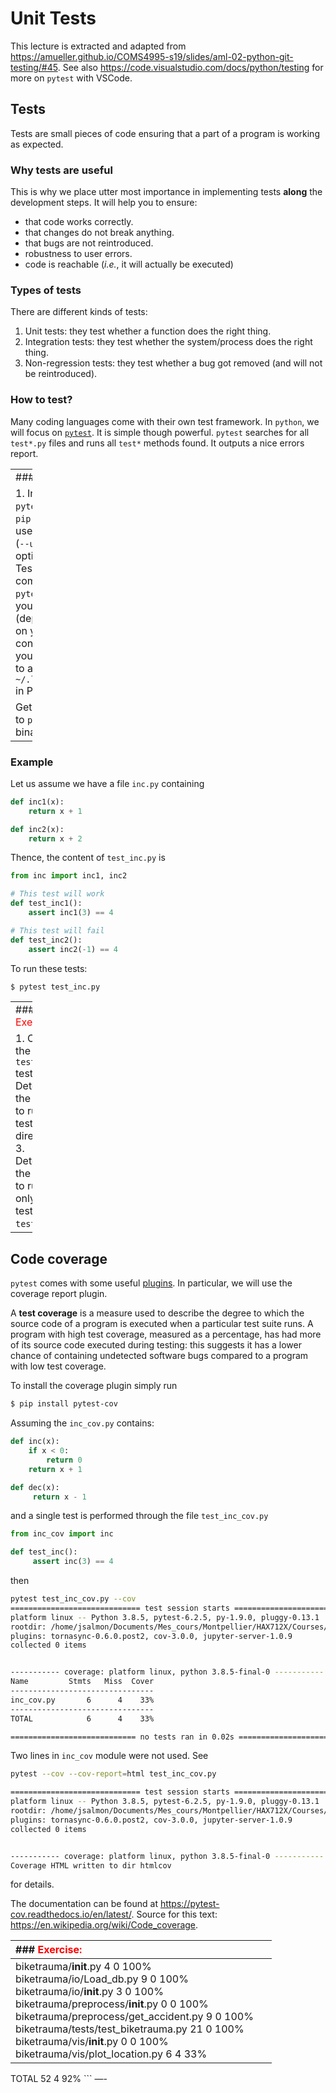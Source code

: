 # Unit Tests

This lecture is extracted and adapted from <https://amueller.github.io/COMS4995-s19/slides/aml-02-python-git-testing/#45>.
See also <https://code.visualstudio.com/docs/python/testing> for more on `pytest` with VSCode.

## Tests

Tests are small pieces of code ensuring that a part of a program is working as expected.

### Why tests are useful

This is why we place utter most importance in implementing tests **along** the development steps.
It will help you to ensure:

- that code works correctly.
- that changes do not break anything.
- that bugs are not reintroduced.
- robustness to user errors.
- code is reachable (*i.e.*, it will actually be executed)

### Types of tests

There are different kinds of tests:

1. Unit tests: they test whether a function does the right thing.
2. Integration tests: they test whether the system/process does the right thing.
3. Non-regression tests: they test whether a bug got removed (and will not be reintroduced).

### How to test?

Many coding languages come with their own test framework.
In `python`, we will focus on [`pytest`](http://doc.pytest.org).
It is simple though powerful.
`pytest` searches for all `test*.py` files and runs all `test*` methods found.
It outputs a nice errors report.

----
### <font color='red'>Exercise</font>

1. Install `pytest` with `pip` using the user scheme (`--user` option)
2. Test if the command `pytest` is in your PATH (depending on your configuration you will have to add `~/.local/bin` in PATH)

Get the path to `pytest` binary
```python
>>> import pytest
>>> pytest.__path__
/path/to/pytest
```
then, in a terminal
```bash
$ export PATH=$PATH:/path/to/pytest
$ pytest --help
```
----

### Example

Let us assume we have a file `inc.py` containing

```python
def inc1(x):
    return x + 1

def inc2(x):
    return x + 2
```

Thence, the content of `test_inc.py` is

```python
from inc import inc1, inc2

# This test will work
def test_inc1():
    assert inc1(3) == 4

# This test will fail
def test_inc2():
    assert inc2(-1) == 4
```

To run these tests:

```bash
$ pytest test_inc.py
```

----
### <font color='red'>Exercise:</font>


1. Correct the `test_inc2` test.
2. Determine the syntax to run any test in a directory.
3. Determine the syntax to run only the test called `test_inc1`.
----

## Code coverage

`pytest` comes with some useful [plugins](https://docs.pytest.org/en/latest/plugins.html). In particular, we will use the coverage report plugin.

A **test coverage** is a measure used to describe the degree to which the source code of a program is executed when a particular test suite runs.
A program with high test coverage, measured as a percentage, has had more of its source code executed during testing: this suggests it has a lower chance of containing undetected software bugs compared to a program with low test coverage.

To install the coverage plugin simply run

```bash
$ pip install pytest-cov
```

Assuming the `inc_cov.py` contains:

```python
def inc(x):
    if x < 0:
        return 0
    return x + 1

def dec(x):
     return x - 1
```

and a single test is performed through the file `test_inc_cov.py`

```python
from inc_cov import inc

def test_inc():
     assert inc(3) == 4
```

then

```bash
pytest test_inc_cov.py --cov
============================= test session starts ==============================
platform linux -- Python 3.8.5, pytest-6.2.5, py-1.9.0, pluggy-0.13.1
rootdir: /home/jsalmon/Documents/Mes_cours/Montpellier/HAX712X/Courses/Test
plugins: tornasync-0.6.0.post2, cov-3.0.0, jupyter-server-1.0.9
collected 0 items


----------- coverage: platform linux, python 3.8.5-final-0 -----------
Name         Stmts   Miss  Cover
--------------------------------
inc_cov.py       6      4    33%
--------------------------------
TOTAL            6      4    33%

============================ no tests ran in 0.02s =============================
```

Two lines in `inc_cov` module were not used. See

```bash
pytest --cov --cov-report=html test_inc_cov.py

============================= test session starts ==============================
platform linux -- Python 3.8.5, pytest-6.2.5, py-1.9.0, pluggy-0.13.1
rootdir: /home/jsalmon/Documents/Mes_cours/Montpellier/HAX712X/Courses/Test
plugins: tornasync-0.6.0.post2, cov-3.0.0, jupyter-server-1.0.9
collected 0 items                                                              


----------- coverage: platform linux, python 3.8.5-final-0 -----------
Coverage HTML written to dir htmlcov


```

for details.

The documentation can be found at <https://pytest-cov.readthedocs.io/en/latest/>. Source for this text: <https://en.wikipedia.org/wiki/Code_coverage>.

----
### <font color='red'>Exercise:</font>

1. Install the `pytest`'s coverage plugin.
2. Load the `biketrauma` package you can download at <https://github.com/HMMA238-2020/biketrauma/>
3. Add some unit tests to `biketrauma` in a new sub-directory `./biketrauma/tests/`:
    - Create a first `test_df()` that test if the Côtes-d'or département has 459 accidents. And a second `test_df_log()` testing that the log of the number of accident in the département 92 is close to `7.651120176`.

    - Create a `test_dl()` function that tests the `md5sum` hash of the downloaded file (a.k.a. `bicycle_db.csv`). You may use the `pooch` package or you can use this piece of code to compute the md5sum:

```python
import hashlib
def md5(fname):
    hash_md5 = hashlib.md5()
    with open(fname, "rb") as f:
        for chunk in iter(lambda: f.read(4096), b""):
            hash_md5.update(chunk)
    return hash_md5.hexdigest()
```

You should achieve a 92% of code coverage:

```bash
----------- coverage: platform linux, python 3.7.6-final-0 -----------
Name                                    Stmts   Miss  Cover
-----------------------------------------------------------
biketrauma/__init__.py                      4      0   100%
biketrauma/io/Load_db.py                    9      0   100%
biketrauma/io/__init__.py                   3      0   100%
biketrauma/preprocess/__init__.py           0      0   100%
biketrauma/preprocess/get_accident.py       9      0   100%
biketrauma/tests/test_biketrauma.py        21      0   100%
biketrauma/vis/__init__.py                  0      0   100%
biketrauma/vis/plot_location.py             6      4    33%
-----------------------------------------------------------
TOTAL                                      52      4    92%
```
----
